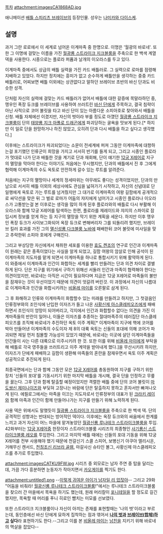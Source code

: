 [[목차]]
attachment:imagesCA1868AD.jpg

애니메이션 [[배틀 스피리츠 브레이브]]의 등장인물. 성우는 [[나미카와 다이스케]].
== 설명 ==

과거 그란 로로에서 이 세계로 넘어온 이계마족 중 한명으로. 이명은 '월광의 바로네'. 또한 그 이명에 걸맞는 이름을 가진 [[월광룡 스트라이크 지크블룸]]을 주축으로 한 백색 계열 덱을 사용한다. 시종으로는 플로라 퍼퓸과 날개의 이오라스를 두고 있다.

이계마족 중에서도 상급의 배틀 실력을 가진 카드 배틀러로. 그 실력으로 로마를 점령해 지배하고 있었다. 하지만 정치에는 흥미가 없고 순수하게 배틀만을 생각하는 중중 카드 배틀러로, 어찌보면 배틀 이외에는 상관없다고 말하던 브레이브 초반의 바신 단과도 비슷한 성격.

단처럼 자신의 실력에 걸맞는 카드 배틀러가 없어서 배틀에 대한 갈증에 목말라하던 중, 맹우인 폭장 듀크를 브레이브를 사용하여 쓰러트린 [[바신 단]]에게 주목하고, 결국 침략이 아닌 사적으로 코어 불릿을 타고 바신 단이 있는 아름다운 소피아호로 찾아와서 배틀을 신청. 배틀 자체에선 이겼지만, 자신의 벗이라 부를 정도로 아꼈던 [[월광룡 스트라이크 지크블룸]]이 단의 [[태양룡 지크 아폴로 드래곤]]에게 파괴당하는 굴욕을 맛보게 된다.[* 하지만 이 일로 단을 원망하거나 하진 않았고, 오히려 단과 다시 배틀을 하고 싶다고 생각했다.]

이후에는 스트라이크가 파괴되었다는 소문이 전세계에 퍼져 그동안 이계마족에 대항하는걸 포기했던 인류군이 희망을 가지고 서서히 반기를 들게 되고, 그리고 시종인 플로라가 멋대로 나가 단과 배틀한 것을 계기로 단과 재회해, 단이 얘기한 [[12궁 X레어]]로 지구의 멸망을 막아야 한다는 이야기도 처음에는 무시했지만, 단과의 배틀에서 진 후 그에게 협력해 이계마족의 수도 옥토로 안전하게 갈수 있는 루트를 알려준다.

처음에는 지구의 멸망이나 세계의 정세따위는 아무래도 좋다는 성격이었지만, 단과의 만남으로 서서히 배틀 이외의 세상사에도 관심을 넓혀가기 시작하고, 자신의 신념대로 단 일행에게 옥토로 가는 루트를 넘겨줬지만 그 대가로 이계마족의 여왕 길팜에게 공개적으로 싸닥션을 맞은 뒤 그 벌로 로마가 어둠의 쟈지에게 넘어가고 시종인 플로라나 이오라스가 고통받는걸 본 이후로는 생각을 많이 하게 된후 플로라와의 배틀로 다시 부활해 이오라스와 함께 12궁 X레어를 탐색하는 한편, 플로라를 제레이드와 쟈지의 스파이로 잠입시켜 정보를 얻게 하는 등 지구의 멸망을 막기 위한 계획을 세운다. 하지만 이후 맹우인 폭장 듀크가 사이보그화되어 옥장 듀크로 변해버리자 그를 되돌리려 했지만, 브레이브 킬러 효과를 가진 그의 [[멸신성룡 다크블룸 노바]]에 패배한뒤 코어 불릿에 미사일을 맞고 추락한뒤 소피아 호에게 구해진다.

그리고 부상당한 자신에게서 채취한 세포를 이용한 [[효도 켄조]]의 연구로 인간과 이계마족이 원래는 같은 종족이었다는 사실을 알게 되었고, 길팜 여왕의 암살로 인해 공석이 된 이계마족의 지도자를 맡게 되면서 이계마족을 하나로 통합시키기 위해 활약하게 된다. 이 와중에서 이계마족과 인간이 화합하는 세계를 빨리 만들려는 단과 의견 차이로 결별하게 된다. 단은 지구를 위기에서 구하기 위해선 서둘러 인간과 마족이 협력해야 한다는 의견이었지만, 바로네는 아직은 시간이 필요하다며 지금은 12궁 X레어로 마족들의 불만을 잠재우는 것이 우선이었기 때문에 의견이 엇갈려 버린것. 이 과정에서 자신의 나름대로 이계마족과 인간을 화합시키려는 [[비올레 마이]]를 오른팔로 삼게 된다. 

그 후 화해하고 인류와 이계마족이 화합할수 있는 미래를 만들려고 하지만, 그 첫걸음인 인류정부와의 조인식에 난입한 이자즈가 들고 나온 [[12궁 X레어|사황신제 아스클레피오즈]]에게 패배하면서 조인식이 엉망이 되어버리고, 각지에서 인간과 화합할수 없다는 의견을 가진 이계마족들의 반란이 일어나, 이들은 이자즈를 추종하는 절대마족주의 테러집단 아스클레피오즈를 조직해 바로네가 추진하던 옥토 이주 계획[* 이계마족이 지구에 핵에 코어를 박아 만들어낸 이계마족의 수도이자 제 8의 대륙 옥토는 신들의 포대에 의해 코어가 파괴되면 제일 먼저 침몰할 가능성이 있었기 때문에, 바로네는 이곳에 살던 이계마족들을 인간들이 사는 다른 대륙으로 이주시키려 한 것. 또한 이를 위해 [[비올레 마이]]에게 부탁을 해 배틀로 각국 영주들을 쓰러트리고 이주 계약을 받아내게 했다.]을 무산시키려 하지만, 이자즈가 단에게 패배하고 길팜이 생환해 마족들의 혼란을 잠재우면서 옥토 이주 계획은 성공적으로 추진되게 된다.

최종국면에서는 단과 함께 그동안 모은 [[12궁 X레어]]를 총동원하여 지구를 구하기 위한 장치 '신들의 포대'를 기동시키기 위한 마지막 배틀을 개시해, 결국 단을 인정하고 무릎을 꿇는다. 그후 단과 함께 탈출할 예정이었지만 격렬한 배틀 중에 단의 코어 불릿이 [[12궁 X레어|마도쌍신 제미나이즈]]와 부딫혀 고장나는 바람에 단은 탈출하지 못하고 혼자서만 빠져나오게 된다. 에필로그에서는 마족을 이끄는 지도자로서 인류정부의 대표가 된 [[크라키 레이]]와 함께 마족과 인간이 함께 만들어나가는 지구를 만들기 위해 노력하게 된다.

사용 덱은 위에서도 말했듯이 [[월광룡 스트라이크 지크블룸]]을 주축으로 한 백색 덱. 단의 공격적인 성향과는 반대되는 방어적인 덱이다. 이후에는 옥장 듀크와의 싸움에서 한계를 느끼고 과거 자신이 어느 마을에 맡겨놓았던 [[월광신룡 루나테크 스트라이크블룸]]을 투입. 42화부터는 [[12궁 X레어]]중 한장이자 스트라이크블룸 시리즈의 최종형인 [[사기룡신 스트라이크블룸 레오]]를 투입한다. 그리고 마지막 배틀 때에는 신들의 포대 기동을 위해 12궁 X레어를 전부 사용해야 했기 때문에 천갈신기 스콜 스피어, 보병신기 아쿠아 엘리시온, 거해무신 캔서드, [[천칭조신 리브라 골렘]], 마갈사신 슈타인 볼그, 사황신제 아스클레피오즈를 추가로 투입했다.

attachment:imagesCATKU9FW.jpg
시리즈 중 외모로는 남자 주연 중 탑을 달리는데, 가끔 가다 흥분하면 눈동자가 작아지면서 [[카오게이]]를 찍기도 한다. 

attachment:untitled1.png
--[[이렇게 귀여운 아이가 남자일 리 없잖아]]--
그리고 29화 "어둠을 비춰라! [[월광신룡 루나테크 스트라이크블룸]]!"에서는 루나테크 스트라이크블룸을 찾으러 간 마을에서 목욕을 하기도 했는데, 원래 머리칼이 [[포니테일]]을 할 정도로 길긴 했지만, 목욕할 때 머리를 푸니 히로인 뺨치는 미모를 선보였다.

또한 스트라이크 지크블룸이나 자신이 아끼는 존재를 표현할때는 '나의 벗'이라고 부르는데, 동인층에선 바신 단에게 묘하게 집착하는 점과 엮어서 '''[[바신 단|나의 벗]]과 [[ANG|브레이브(합체)]]하고 싶다'''라 표현하기도 한다.--그리고 이를 본 [[비올레 마이]]는 [[바신 단|남친]]을 지키기 위해 바로네의 멱살을 잡았다--
